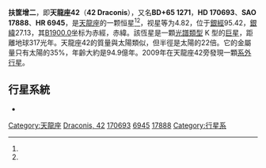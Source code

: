 {{Starbox begin
| name = 扶筐增二<br>天龍座42
}}
{{Starbox observe
| epoch = [[J2000.0|J2000.0]]
| constell = [[天龍座|天龍座]]<ref name=SIMBAD>{{cite web
 | url=http://simbad.u-strasbg.fr/simbad/sim-id?Ident=HR+6945
 | title=Pulsating variable Star
 | publisher=Centre de Données astronomiques de Strasbourg
 | work=SIMBAD
 | accessdate=2012-07-13
 | archive-date=2019-08-02
 | archive-url=https://web.archive.org/web/20190802171140/http://simbad.u-strasbg.fr/simbad/sim-id?Ident=HR+6945
 | dead-url=no
 }}</ref><ref name=DATA>{{cite web
 | url=http://vizier.u-strasbg.fr/viz-bin/VizieR-5?-out.add=.&-source=5050&-corr=PK=HR&-out.max=9999&HR=6945
 | title=VizieR Detailed Page
 | accessdate=2012-07-13
 | archive-date=2019-08-01
 | archive-url=https://web.archive.org/web/20190801204237/http://vizier.u-strasbg.fr/viz-bin/VizieR-5?-out.add=.&-source=5050&-corr=PK=HR&-out.max=9999&HR=6945
 | dead-url=no
 }}</ref>
| 星官 = [[女宿|女宿]] [[扶筐_(星官)|扶筐]]
| ra = {{RA|18|25|59.1}}<ref name=SIMBAD /><ref name=DATA />
| dec = {{DEC|+65|33|49}}<ref name=SIMBAD /><ref name=DATA />
| appmag_v = 4.82<ref name=SIMBAD /><ref name=DATA />
}}
{{Starbox character
| class = K1.5IIIFe-0.5<ref name=SIMBAD /><ref name=DATA />
| b-v = 1.19<ref name=SIMBAD /><ref name=DATA />
| u-b = 1.11<ref name=SIMBAD /><ref name=DATA />
| r-i = 0.63<ref name=SIMBAD /><ref name=DATA />
| variable = 
}}
{{Starbox astrometry
| radial_v = 32.17 ± 0.20
| prop_mo_ra = 106.52
| prop_mo_dec = –27.07
| parallax = 10.28
| p_error = 0.48
| absmag_v = –0.108
}}
{{Starbox detail
| mass = 0.98 ± 0.05
| radius = 22.03 ± 1
| gravity = 0.929
| luminosity = 135
| temperature = 4200 ± 70
| metal = 35% Sun
| age = 9.49 × 10<sup>9</sup>
| rotation = 
}}
{{Starbox catalog
| names =BD+65 1271，[[SAO星表|SAO]] 17888，[[HD星表|HD]] 170693，[[HR星表|HR]] 6945}}
{{Starbox reference |Simbad=HR+6945}}
{{Starbox end}}

'''扶筐增二'''，即'''天龍座42'''（'''42 Draconis'''），又名'''BD+65 1271'''，'''HD 170693'''、'''SAO 17888'''、'''HR 6945'''，是[[天龍座|天龍座]]的一颗恒星<ref name=SIMBAD /><ref name=DATA />，视星等为4.82，位于[[銀道座標系|銀經]]95.42，[[銀道座標系|銀緯]]27.13，其[[B1900.0|B1900.0]]坐标为赤經{{RA|18|25|41.8}}，赤緯{{DEC|+65|27.13|6}}。該恆星是一顆[[恆星光譜|光譜類型]] K 型的[[巨星|巨星]]，距離地球317光年。天龍座42的質量與太陽類似，但半徑是太陽的22倍。它的金屬量只有太陽的35%，年齡大約是94.9億年。2009年在天龍座42旁發現一顆[[系外行星|系外行星]]。

==行星系統==
{{OrbitboxPlanet begin
| table_ref = <ref>{{cite journal | url=http://www.aanda.org/articles/aa/abs/2009/21/aa10837-08/aa10837-08.html | author=Döllinger ''et al.'' | title=Planetary companion candidates around the K giant stars 42 Draconis and HD 139 357 | journal=[[Astronomy_and_Astrophysics|Astronomy and Astrophysics]] | year=2009 | volume=499 | issue=3 | pages=935–942 | format=abstract | doi=10.1051/0004-6361/200810837 | last2=Hatzes | first2=A. P. | last3=Pasquini | first3=L. | last4=Guenther | first4=E. W. | last5=Hartmann | first5=M. | last6=Girardi | first6=L. | bibcode=2009A&A...499..935D | access-date=2012-07-16 | archive-date=2021-03-03 | archive-url=https://web.archive.org/web/20210303150924/https://www.aanda.org/articles/aa/abs/2009/21/aa10837-08/aa10837-08.html | dead-url=no }} ([http://arxiv.org/abs/0903.3593 web preprint] {{Wayback|url=http://arxiv.org/abs/0903.3593 |date=20200915024101 }})</ref>}}
{{OrbitboxPlanet
| exoplanet = [[天龍座42b|b]]
| mass = ≥3.88 ± 0.85
| period = 479.1 ± 6.2
| semimajor = 1.19 ± 0.01
| eccentricity = 0.38 ± 0.06
{{Orbitbox end}}

== 參見 ==
* [[HD_139357|HD 139357]]
* [[天龍座ι|天龍座ι]]

== 參考資料 ==
{{reflist}}}}

* {{cite web |url=http://exoplanet.eu/star.php?st=42+Dra |title=Notes for star 42 Dra |author=Jean Schneider |year=2011 |work= |publisher=[[太陽系外行星百科|Extrasolar Planets Encyclopaedia]] |accessdate=3 October 2011 |archive-date=2012-01-21 |archive-url=https://web.archive.org/web/20120121014442/http://exoplanet.eu/star.php?st=42+Dra |dead-url=no }}

{{Sky|18|25|59.1381|+|65|33|48.530|317.4}}

{{天龍座恒星}}
{{星官|扶筐|7|4}}
[[Category:天龍座|Category:天龍座]]
[[Category:佛氏天體|Draconis, 42]]
[[Category:HD和HDE天體|170693]]
[[Category:HR天體|6945]]
[[Category:SAO天體|17888]]
[[Category:行星系|Category:行星系]]